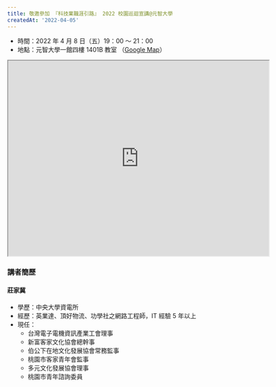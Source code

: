 ```yaml
---
title: 敬邀參加 『科技業職涯引路』 2022 校園巡迴宣講@元智大學
createdAt: '2022-04-05'
---
```


- 時間：2022 年 4 月 8 日（五）19：00 ～ 21：00
- 地點：元智大學一館四樓 1401B 教室 （[Google Map](https://goo.gl/maps/Zw7kLetcnPx1CYDL7)）

<iframe
  src="https://www.google.com/maps/embed?pb=!1m14!1m8!1m3!1d14467.48779098644!2d121.266582!3d24.970471!3m2!1i1024!2i768!4f13.1!3m3!1m2!1s0x0%3A0x90211d250865e298!2sYuan%20Ze%20University%20Building%201!5e0!3m2!1sen!2stw!4v1649131039471!5m2!1sen!2stw"
  width="600"
  height="450"
  style={{ border: 0, margin: '1rem' }}
  allowfullscreen=""
  loading="lazy"
  referrerpolicy="no-referrer-when-downgrade"
></iframe>

### 講者簡歷

#### 莊家冀

- 學歷：中央大學資電所
- 經歷：英業達、頂好物流、功學社之網路工程師，IT 經驗 5 年以上
- 現任：
  - 台灣電子電機資訊產業工會理事
  - 新富客家文化協會總幹事
  - 伯公下在地文化發展協會常務監事
  - 桃園市客家青年會監事
  - 多元文化發展協會理事
  - 桃園市青年諮詢委員
